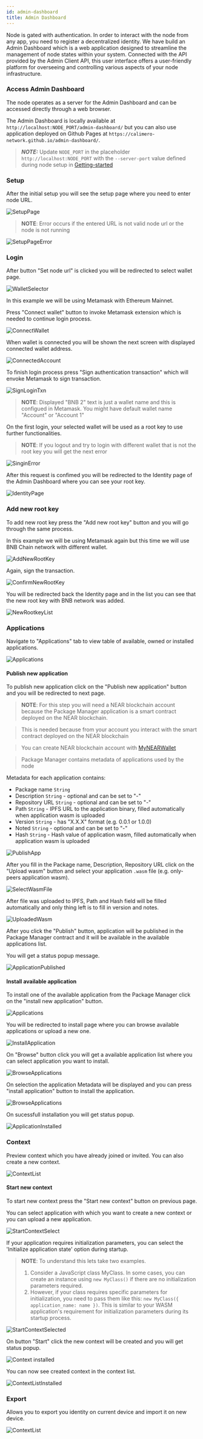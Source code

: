 ```yaml
---
id: admin-dashboard
title: Admin Dashboard
---
```


Node is gated with authentication. In order to interact with the node from any
app, you need to register a decentralized identity. We have build an Admin
Dashboard which is a web application designed to streamline the management of
node states within your system. Connected with the API provided by
the Admin Client API, this user interface offers a user-friendly platform for
overseeing and controlling various aspects of your node infrastructure.

### Access Admin Dashboard

The node operates as a server for the Admin Dashboard and can be accessed
directly through a web browser.

The Admin Dashboard is locally available at
`http://localhost:NODE_PORT/admin-dashboard/` but you can also use application
deployed on Github Pages at
`https://calimero-network.github.io/admin-dashboard/`.

> **_NOTE:_** Update `NODE_PORT` in the placeholder `http://localhost:NODE_PORT`
> with the `--server-port` value defined during node setup in
> [Getting-started](./01-setup.mdx)

### Setup

After the initial setup you will see the setup page where you need to enter node
URL.

![SetupPage](/admin-dashboard-functions/1setup-node-url.png)

> **NOTE**: Error occurs if the entered URL is not valid node url or the node is
> not running

![SetupPageError](/admin-dashboard-functions/setup-node-url-error.png)

### Login

After button "Set node url" is clicked you will be redirected to select wallet
page.

![WalletSelector](/admin-dashboard-functions/2select-wallet.png)

In this example we will be using Metamask with Ethereum Mainnet.

Press "Connect wallet" button to invoke Metamask extension which is needed to
continue login process.

![ConnectWallet](/admin-dashboard-functions/3connect-wallet.png)

When wallet is connected you will be shown the next screen with displayed
connected wallet address.

![ConnectedAccount](/admin-dashboard-functions/4logged-in-acc.png)

To finish login process press "Sign authentication transaction" which will
envoke Metamask to sign transaction.

![SignLoginTxn](/admin-dashboard-functions/5metamask-sign-msg-login.png)

> **NOTE**: Displayed "BNB 2" text is just a wallet name and this is configued
> in Metamask. You might have default wallet name "Account" or "Account 1"

On the first login, your selected wallet will be used as a root key to use
further functionalities.

> **NOTE**: If you logout and try to login with different wallet that is not the
> root key you will get the next error

![SinginError](/admin-dashboard-functions/7no-root-key-login.png)

After this request is confimed you will be redirected to the Identity page of
the Admin Dashboard where you can see your root key.

![IdentityPage](/admin-dashboard-functions/6identity.png)

### Add new root key

To add new root key press the "Add new root key" button and you will go through
the same process.

In this example we will be using Metamask again but this time we will use BNB
Chain network with different wallet.

![AddNewRootKey](/admin-dashboard-functions/8add-new-root-key.png)

Again, sign the transaction.

![ConfirmNewRootKey](/admin-dashboard-functions/9add-root-key-txn.png)

You will be redirected back the Identity page and in the list you can see that
the new root key with BNB network was added.

![NewRootkeyList](/admin-dashboard-functions/10new-root-key-added.png)

### Applications

Navigate to "Applications" tab to view table of available, owned or installed
applications.

![Applications](/admin-dashboard-functions/12applications.png)

#### Publish new application

To publish new application click on the "Publish new application" button and you
will be redirected to next page.

> **NOTE**: For this step you will need a NEAR blockchain account because the
> Package Manager application is a smart contract deployed on the NEAR
> blockchain.

> This is needed because from your account you interact with the smart contract
> deployed on the NEAR blockchain

> You can create NEAR blockchain account with
> [MyNEARWallet](https://testnet.mynearwallet.com/)

> Package Manager contains metadata of applications used by the node

Metadata for each application contains:

- Package name `String`
- Description `String` - optional and can be set to "-"
- Repository URL `String` - optional and can be set to "-"
- Path `String` - IPFS URL to the application binary, filled automatically when
  application wasm is uploaded
- Version `String` - has "X.X.X" format (e.g. 0.0.1 or 1.0.0)
- Noted `String` - optional and can be set to "-"
- Hash `String` - Hash value of application wasm, filled automatically when
  application wasm is uploaded

![PublishApp](/admin-dashboard-functions/13upload-new-app.png)

After you fill in the Package name, Description, Repository URL click on the
"Upload wasm" button and select your application `.wasm` file (e.g. only-peers
application wasm).

![SelectWasmFile](/admin-dashboard-functions/13select-wasm.png)

After file was uploaded to IPFS, Path and Hash field will be filled
automatically and only thing left is to fill in version and notes.

![UploadedWasm](/admin-dashboard-functions/13filled-in-fields.png)

After you click the "Publish" button, application will be published in the
Package Manager contract and it will be available in the available applications
list.

You will get a status popup message.

![ApplicationPublished](/admin-dashboard-functions/13published-application.png)

#### Install available application

To install one of the available application from the Package Manager click on
the "install new application" button.

![Applications](/admin-dashboard-functions/12applications.png)

You will be redirected to install page where you can browse available
applications or upload a new one.

![InstallApplication](/admin-dashboard-functions/14install-application.png)

On "Browse" button click you will get a available application list where you can
select application you want to install.

![BrowseApplications](/admin-dashboard-functions/14browse-applications.png)

On selection the application Metadata will be displayed and you can press
"install application" button to install the application.

![BrowseApplications](/admin-dashboard-functions/15install-application.png)

On sucessfull installation you will get status popup.

![ApplicationInstalled](/admin-dashboard-functions/16application-installed.png)

### Context

Preview context which you have already joined or invited. You can also create a
new context.

![ContextList](/admin-dashboard-functions/18context-list.png)

#### Start new context

To start new context press the "Start new context" button on previous page.

You can select application with which you want to create a new context or you
can upload a new application.

![StartContextSelect](/admin-dashboard-functions/19start-context-select.png)

If your application requires initialization parameters, you can select the
'Initialize application state' option during startup.

> **NOTE**: To understand this lets take two examples.
>
> 1. Consider a JavaScript class MyClass. In some cases, you can create an
>    instance using `new MyClass()` if there are no initialization parameters
>    required.
> 2. However, if your class requires specific parameters for initialization, you
>    need to pass them like this: `new MyClass({ application_name: name })`.
>    This is similar to your WASM application's requirement for initialization
>    parameters during its startup process.

![StartContextSelected](/admin-dashboard-functions/20start-context-selected.png)

On button "Start" click the new context will be created and you will get status
popup.

![Context installed](/admin-dashboard-functions/21context-installed.png)

You can now see created context in the context list.

![ContextListInstalled](/admin-dashboard-functions/22context-list.png)

### Export

Allows you to export you identity on current device and import it on new device.

![ContextList](/admin-dashboard-functions/23export-identity.png)
